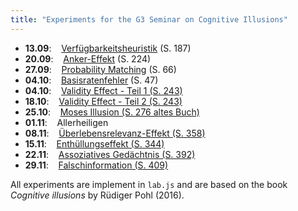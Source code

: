 ```yaml
---
title: "Experiments for the G3 Seminar on Cognitive Illusions"
---
```



- **13.09**: &nbsp;&nbsp;  [Verfügbarkeitsheuristik](https://consurvey.sowi.uni-mannheim.de/publix/532/start?batchId=664&generalMultiple) (S. 187)
- **20.09**:  &nbsp;&nbsp; [Anker-Effekt](https://consurvey.sowi.uni-mannheim.de/publix/533/start?batchId=665&generalMultiple) (S. 224)
- **27.09**: &nbsp;&nbsp;  [Probability Matching](https://consurvey.sowi.uni-mannheim.de/publix/534/start?batchId=666&generalMultiple) (S. 66)
- **04.10**: &nbsp;&nbsp;  [Basisratenfehler](https://consurvey.sowi.uni-mannheim.de/publix/535/start?batchId=667&generalMultiple) (S. 47)
- **04.10**: &nbsp;&nbsp;  [Validity Effect - Teil 1 (S. 243)](https://consurvey.sowi.uni-mannheim.de/publix/536/start?batchId=668&generalMultiple)
- **18.10**:  &nbsp;&nbsp; [Validity Effect - Teil 2 (S. 243)](https://consurvey.sowi.uni-mannheim.de/publix/537/start?batchId=669&generalMultiple)
- **25.10**:  &nbsp;&nbsp; [Moses Illusion (S. 276 altes Buch)](https://consurvey.sowi.uni-mannheim.de/publix/538/start?batchId=670&generalMultiple)
- **01.11**: &nbsp;&nbsp;  Allerheiligen
- **08.11**: &nbsp;&nbsp;  [Überlebensrelevanz-Effekt (S. 358)](https://consurvey.sowi.uni-mannheim.de/publix/539/start?batchId=671&generalMultiple)
- **15.11**: &nbsp;&nbsp;  [Enthüllungseffekt (S. 344)](https://consurvey.sowi.uni-mannheim.de/publix/540/start?batchId=672&generalMultiple)
- **22.11**:  &nbsp;&nbsp; [Assoziatives Gedächtnis (S. 392)](https://consurvey.sowi.uni-mannheim.de/publix/541/start?batchId=673&generalMultiple)
- **29.11**:  &nbsp;&nbsp; [Falschinformation (S. 409)](https://consurvey.sowi.uni-mannheim.de/publix/542/start?batchId=674&generalMultiple)




All experiments are implement in `lab.js` and are based on the book *Cognitive illusions* by Rüdiger Pohl (2016).




